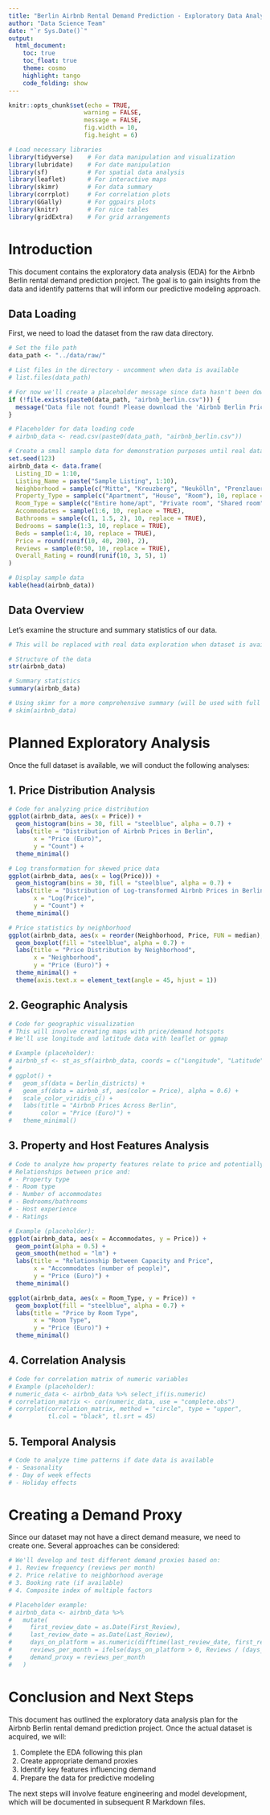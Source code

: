 ```yaml
---
title: "Berlin Airbnb Rental Demand Prediction - Exploratory Data Analysis"
author: "Data Science Team"
date: "`r Sys.Date()`"
output:
  html_document:
    toc: true
    toc_float: true
    theme: cosmo
    highlight: tango
    code_folding: show
---
```


```r
knitr::opts_chunk$set(echo = TRUE, 
                     warning = FALSE, 
                     message = FALSE,
                     fig.width = 10, 
                     fig.height = 6)

# Load necessary libraries
library(tidyverse)    # For data manipulation and visualization
library(lubridate)    # For date manipulation
library(sf)           # For spatial data analysis
library(leaflet)      # For interactive maps
library(skimr)        # For data summary
library(corrplot)     # For correlation plots
library(GGally)       # For ggpairs plots
library(knitr)        # For nice tables
library(gridExtra)    # For grid arrangements
```

# Introduction

This document contains the exploratory data analysis (EDA) for the Airbnb Berlin rental demand prediction project. The goal is to gain insights from the data and identify patterns that will inform our predictive modeling approach.

## Data Loading

First, we need to load the dataset from the raw data directory.

```r
# Set the file path
data_path <- "../data/raw/"

# List files in the directory - uncomment when data is available
# list.files(data_path)

# For now we'll create a placeholder message since data hasn't been downloaded yet
if (!file.exists(paste0(data_path, "airbnb_berlin.csv"))) {
  message("Data file not found! Please download the 'Airbnb Berlin Price Prediction' dataset from Kaggle and place it in the data/raw directory.")
}

# Placeholder for data loading code
# airbnb_data <- read.csv(paste0(data_path, "airbnb_berlin.csv"))

# Create a small sample data for demonstration purposes until real data is loaded
set.seed(123)
airbnb_data <- data.frame(
  Listing_ID = 1:10,
  Listing_Name = paste("Sample Listing", 1:10),
  Neighborhood = sample(c("Mitte", "Kreuzberg", "Neukölln", "Prenzlauer Berg"), 10, replace = TRUE),
  Property_Type = sample(c("Apartment", "House", "Room"), 10, replace = TRUE),
  Room_Type = sample(c("Entire home/apt", "Private room", "Shared room"), 10, replace = TRUE),
  Accommodates = sample(1:6, 10, replace = TRUE),
  Bathrooms = sample(c(1, 1.5, 2), 10, replace = TRUE),
  Bedrooms = sample(1:3, 10, replace = TRUE),
  Beds = sample(1:4, 10, replace = TRUE),
  Price = round(runif(10, 40, 200), 2),
  Reviews = sample(0:50, 10, replace = TRUE),
  Overall_Rating = round(runif(10, 3, 5), 1)
)

# Display sample data
kable(head(airbnb_data))
```

## Data Overview

Let's examine the structure and summary statistics of our data.

```r
# This will be replaced with real data exploration when dataset is available

# Structure of the data
str(airbnb_data)

# Summary statistics
summary(airbnb_data)

# Using skimr for a more comprehensive summary (will be used with full dataset)
# skim(airbnb_data)
```

# Planned Exploratory Analysis

Once the full dataset is available, we will conduct the following analyses:

## 1. Price Distribution Analysis

```r
# Code for analyzing price distribution
ggplot(airbnb_data, aes(x = Price)) +
  geom_histogram(bins = 30, fill = "steelblue", alpha = 0.7) +
  labs(title = "Distribution of Airbnb Prices in Berlin",
       x = "Price (Euro)",
       y = "Count") +
  theme_minimal()

# Log transformation for skewed price data
ggplot(airbnb_data, aes(x = log(Price))) +
  geom_histogram(bins = 30, fill = "steelblue", alpha = 0.7) +
  labs(title = "Distribution of Log-transformed Airbnb Prices in Berlin",
       x = "Log(Price)",
       y = "Count") +
  theme_minimal()

# Price statistics by neighborhood
ggplot(airbnb_data, aes(x = reorder(Neighborhood, Price, FUN = median), y = Price)) +
  geom_boxplot(fill = "steelblue", alpha = 0.7) +
  labs(title = "Price Distribution by Neighborhood",
       x = "Neighborhood",
       y = "Price (Euro)") +
  theme_minimal() +
  theme(axis.text.x = element_text(angle = 45, hjust = 1))
```

## 2. Geographic Analysis

```r
# Code for geographic visualization
# This will involve creating maps with price/demand hotspots
# We'll use longitude and latitude data with leaflet or ggmap

# Example (placeholder):
# airbnb_sf <- st_as_sf(airbnb_data, coords = c("Longitude", "Latitude"), crs = 4326)
# 
# ggplot() +
#   geom_sf(data = berlin_districts) +
#   geom_sf(data = airbnb_sf, aes(color = Price), alpha = 0.6) +
#   scale_color_viridis_c() +
#   labs(title = "Airbnb Prices Across Berlin",
#        color = "Price (Euro)") +
#   theme_minimal()
```

## 3. Property and Host Features Analysis

```r
# Code to analyze how property features relate to price and potentially demand
# Relationships between price and:
# - Property type
# - Room type
# - Number of accommodates
# - Bedrooms/bathrooms
# - Host experience
# - Ratings

# Example (placeholder):
ggplot(airbnb_data, aes(x = Accommodates, y = Price)) +
  geom_point(alpha = 0.5) +
  geom_smooth(method = "lm") +
  labs(title = "Relationship Between Capacity and Price",
       x = "Accommodates (number of people)",
       y = "Price (Euro)") +
  theme_minimal()

ggplot(airbnb_data, aes(x = Room_Type, y = Price)) +
  geom_boxplot(fill = "steelblue", alpha = 0.7) +
  labs(title = "Price by Room Type",
       x = "Room Type",
       y = "Price (Euro)") +
  theme_minimal()
```

## 4. Correlation Analysis

```r
# Code for correlation matrix of numeric variables
# Example (placeholder):
# numeric_data <- airbnb_data %>% select_if(is.numeric)
# correlation_matrix <- cor(numeric_data, use = "complete.obs")
# corrplot(correlation_matrix, method = "circle", type = "upper", 
#          tl.col = "black", tl.srt = 45)
```

## 5. Temporal Analysis

```r
# Code to analyze time patterns if date data is available
# - Seasonality
# - Day of week effects
# - Holiday effects
```

# Creating a Demand Proxy

Since our dataset may not have a direct demand measure, we need to create one. Several approaches can be considered:

```r
# We'll develop and test different demand proxies based on:
# 1. Review frequency (reviews per month)
# 2. Price relative to neighborhood average
# 3. Booking rate (if available)
# 4. Composite index of multiple factors

# Placeholder example:
# airbnb_data <- airbnb_data %>%
#   mutate(
#     first_review_date = as.Date(First_Review),
#     last_review_date = as.Date(Last_Review),
#     days_on_platform = as.numeric(difftime(last_review_date, first_review_date, units = "days")),
#     reviews_per_month = ifelse(days_on_platform > 0, Reviews / (days_on_platform/30), 0),
#     demand_proxy = reviews_per_month
#   )
```

# Conclusion and Next Steps

This document has outlined the exploratory data analysis plan for the Airbnb Berlin rental demand prediction project. Once the actual dataset is acquired, we will:

1. Complete the EDA following this plan
2. Create appropriate demand proxies
3. Identify key features influencing demand
4. Prepare the data for predictive modeling

The next steps will involve feature engineering and model development, which will be documented in subsequent R Markdown files. 